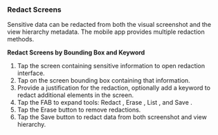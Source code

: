 
### Redact Screens

Sensitive data can be redacted from both the visual screenshot and the view hierarchy metadata. The mobile app provides multiple redaction methods.

**Redact Screens by Bounding Box and Keyword**

1. Tap the screen containing sensitive information to open redaction interface.
2. Tap on the screen bounding box containing that information.
3. Provide a justification for the redaction, optionally add a keyword to redact additional elements in the screen.
4. Tap the FAB to expand tools: Redact <Pencil className="inline-block w-4 h-4 align-middle text-blue-300" />, Erase <X className="inline-block w-4 h-4 align-middle text-red-400" />, List <ListCheck className="inline-block w-4 h-4 align-middle text-gray-400" />, and Save <Save className="inline-block w-4 h-4 align-middle text-red-200" />.
5. Tap the Erase button to remove redactions.
6. Tap the Save button to redact data from both screenshot and view hierarchy.

